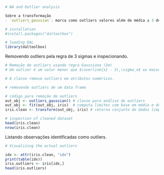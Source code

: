```r
# NA and Outlier analysis

Sobre a transformação
- `outliers_gaussian`: marca como outliers valores além de média ± 3 desvios padrão, assumindo distribuição aproximadamente normal.

# installation 
#install.packages("daltoolbox")

# loading DAL
library(daltoolbox) 
```

Removendo outliers pela regra de 3 sigmas e inspecionando.
```r
# Remoção de outliers usando regra Gaussiana (3σ)
# Um outlier é um valor menor que $\overline{x} - 3\,\sigma_x$ ou maior que $\overline{x} + 3\,\sigma_x$.

# A classe remove outliers em atributos numéricos.

# removendo outliers de um data frame

# código para remoção de outliers
out_obj <- outliers_gaussian() # classe para análise de outliers
out_obj <- fit(out_obj, iris)  # computa limites com base em média e desvio
iris.clean <- transform(out_obj, iris) # retorna conjunto de dados limpo

# inspection of cleaned dataset
head(iris.clean)
nrow(iris.clean)
```

Listando observações identificadas como outliers.
```r
# Visualizing the actual outliers

idx <- attr(iris.clean, "idx")
print(table(idx))
iris.outliers <- iris[idx,]
head(iris.outliers)
```
